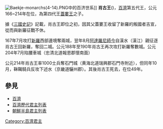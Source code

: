 {{Infobox Korean name
|hangul=초고왕, 소고왕, 속고왕
|hanja=肖古王, 素古王, 速古王
|rr=Chogo-wang, Sogo-wang, Sokgo-wang
|mr=Ch'ogo-wang, Sogo-wang, Sokko-wang
}}
[[File:Baekje-monarchs(4-14).PNG|thumb]]中的百济世系]] 
'''肖古王'''({{bd|？||214年||}})，[[百濟|百濟]]第五代王，公元166~214年在位，為第四代王[[蓋婁王|蓋婁王]]之子。

據《[[三國史記|三國史記]]》記載，肖古王即位之初，因其父蓋婁王收留了新羅的叛國者吉宣，從而與新羅征戰不休。

167年7月攻打[[新羅|新羅]]西部邊境奪兩城，翌年8月[[阿達羅尼師今|阿達羅尼師今]]自漢水（漢江）親征逐肖古王回新羅，奪回二城。公元188年至190年肖古王再次攻打新羅奪數城。公元204年7月陷腰車城（忠清北道報恩郡懷南面）

公元214年肖古王率1000士兵奪石門城（黄海北道瑞興郡石門寺附近），但同年10月，靺鞨騎兵反攻下述水（京畿道驪州郡）。其後肖古王死去，在位49年。


== 參見 ==
* [[百濟|百濟]]
* [[百濟歷代君主列表|百濟歷代君主列表]]
* [[朝鮮半島君主列表|朝鮮半島君主列表]]



{{start box}}
{{s-before|[[蓋婁王|蓋婁王]]}}
{{s-title|[[百濟|百濟]]國王|166年—214年}}
{{s-after|[[仇首王|仇首王]]}}
{{end box}}
{{百济君主}}

[[Category:百濟君主|Category:百濟君主]]